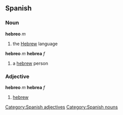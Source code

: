 == Spanish == 
=== Noun === 
'''hebreo''' ''m'' 
# the [[Hebrew]] language
''' hebreo''' ''m'' '''hebrea''' ''f''
# a [[hebrew]] person

=== Adjective === 
''' hebreo''' ''m'' '''hebrea''' ''f''
# [[hebrew]] 
[[Category:Spanish adjectives]]
[[Category:Spanish nouns]]